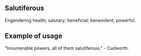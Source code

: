 ==Salutiferous==

Engendering health; salutary; beneficial; benevolent; powerful.

==Example of usage==
"Innumerable powers, all of them salutiferous." - Cudworth.